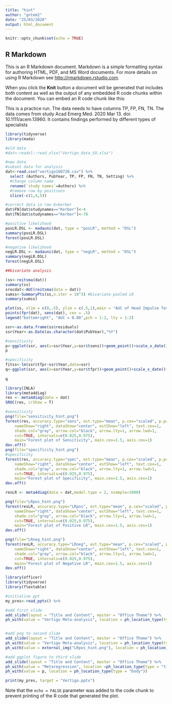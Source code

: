 ```yaml
---
title: "hint"
author: "gntem2"
date: "25/03/2020"
output: html_document
---
```


```r
knitr::opts_chunk$set(echo = TRUE)
```

## R Markdown

This is an R Markdown document. Markdown is a simple formatting syntax for authoring HTML, PDF, and MS Word documents. For more details on using R Markdown see <http://rmarkdown.rstudio.com>.

When you click the **Knit** button a document will be generated that includes both content as well as the output of any embedded R code chunks within the document. You can embed an R code chunk like this:


This is a practice run. The data needs to have columns TP, FP, FN, TN. The data comes from study Acad Emerg Med. 2020 Mar 13. doi: 10.1111/acem.13960. It contains findings performed by different types of specialists

```r
library(tidyverse)
library(mada)

#old data
#dat<-readxl::read_xlsx("Vertigo_data_SO.xlsx")

#new data
#subset data for analysis
dat<-read.csv("vertigo160720.csv") %>% 
  select (Authors, PubYear, TP, FP, FN, TN, Setting) %>% 
  #change column name
  rename(`study names`=Authors) %>%
  #remove row by positions 
  slice(-c(1,4,5))

#correct data in row 6=kerber
dat$FN[dat$studynames=="Kerber"]<-4
dat$TN[dat$studynames=="Kerber"]<-78

#positive likelihood
posLR.DSL <- madauni(dat, type = "posLR", method = "DSL")
summary(posLR.DSL)
forest(posLR.DSL)

#negative likelihood
negLR.DSL <- madauni(dat, type = "negLR", method = "DSL")
summary(negLR.DSL)
forest(negLR.DSL)
```
```r
##bivariate analysis

(ss<-reitsma(dat))
summary(ss)
srocdat<-AUC(reitsma(data = dat))
sumss<-SummaryPts(ss,n.iter = 10^3) #bivariate pooled LR
summary(sumss)

plot(ss, xlim = c(0,.5), ylim = c(.5,1),main = "AUC of Head Impulse Test for Peripheral Vertigo")
points(fpr(dat), sens(dat), cex = .5)
legend("bottomright", "AUC = 0.88",pch = 1:2, lty = 1:2)

```

```r
ssr<-as.data.frame(ss$residuals)
ssr$Year<-as.Date(as.character(dat$PubYear),"%Y")

#sensitivity
p<-ggplot(ssr, aes(x=ssr$Year,y=ssr$tsens))+geom_point()+scale_x_date()+geom_smooth(method="lm")+ggtitle("Relationship between transformed sensitivity and Publication Year")+labs(x="Year",y="transformed sensitivity")
p

#specificity
fitss<-lm(ssr$tfpr~ssr$Year,data=ssr)
q<-ggplot(ssr, aes(x=ssr$Year,y=ssr$tfpr))+geom_point()+scale_x_date()+geom_smooth(method="lm")+ggtitle("Relationship between transformed specificity and Publication Year")
  
q
```
```r
library(INLA)
library(meta4diag)
res <- meta4diag(data = dat) 
SROC(res, crShow = T)

#sensitivity
png(file="sensitivity_hint.png")
forest(res, accuracy.type="sens", est.type="mean", p.cex="scaled", p.pch=15, p.col="black",
    nameShow="right", dataShow="center", estShow="left", text.cex=1,
    shade.col="gray", arrow.col="black", arrow.lty=1, arrow.lwd=1,
    cut=TRUE, intervals=c(0.025,0.975),
    main="Forest plot of Sensitivity", main.cex=1.5, axis.cex=1)
dev.off()
png(file="specificity_hint.png")
#specificity
forest(res, accuracy.type="spec", est.type="mean", p.cex="scaled", p.pch=15, p.col="black",
    nameShow="right", dataShow="center", estShow="left", text.cex=1,
    shade.col="gray", arrow.col="black", arrow.lty=1, arrow.lwd=1,
    cut=TRUE, intervals=c(0.025,0.975),
    main="Forest plot of Specificity", main.cex=1.5, axis.cex=1)
dev.off()

resLR <- meta4diag(data = dat,model.type = 2, nsample=1000) 

png(file="LRpos_hint.png")
forest(resLR, accuracy.type="LRpos", est.type="mean", p.cex="scaled", p.pch=15, p.col="black",
    nameShow="right", dataShow="center", estShow="left", text.cex=1,
    shade.col="gray", arrow.col="black", arrow.lty=1, arrow.lwd=1,
    cut=TRUE, intervals=c(0.025,0.975),
    main="Forest plot of Positive LR", main.cex=1.5, axis.cex=1)
dev.off()

png(file="LRneg_hint.png")
forest(resLR, accuracy.type="LRneg", est.type="mean", p.cex="scaled", p.pch=15, p.col="black",
    nameShow="right", dataShow="center", estShow="left", text.cex=1,
    shade.col="gray", arrow.col="black", arrow.lty=1, arrow.lwd=1,
    cut=TRUE, intervals=c(0.025,0.975),
    main="Forest plot of Negative LR", main.cex=1.5, axis.cex=1)
dev.off()

```

```r
library(officer)
library(tidyverse)
library(flextable)

#initialise ppt
my_pres<-read_pptx() %>%

#add first slide
add_slide(layout = "Title and Content", master = "Office Theme") %>%
ph_with(value = "Vertigo Meta-analysis", location = ph_location_type(type = "title"))%>% ph_with(value = flextable(dat), location = ph_location_type(type = "body")) %>%


#add png to second slide
add_slide(layout = "Title and Content", master = "Office Theme") %>%
ph_with(value = "Vertigo Meta-analysis", location = ph_location_type(type = "title")) %>%
ph_with(value = external_img("LRpos_hint.png"), location = ph_location_type(type = "body")) %>%

#add ggplot figure to third slide
add_slide(layout = "Title and Content", master = "Office Theme") %>%
ph_with(value = "Metaregression", location =ph_location_type(type = "title")) %>%
ph_with(value = p, location = ph_location_type(type = "body")) 

print(my_pres, target = "Vertigo.pptx")
```
Note that the `echo = FALSE` parameter was added to the code chunk to prevent printing of the R code that generated the plot.
